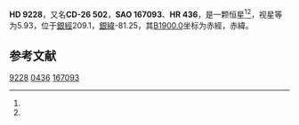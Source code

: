 {{Starbox begin
| name = HD 9228
}}
{{Starbox observe
| epoch = [[J2000.0|J2000.0]]
| constell = {{星座名待查}}<ref name=SIMBAD>{{cite web
 | url=http://simbad.u-strasbg.fr/simbad/sim-id?Ident=HR+436
 | title=Pulsating variable Star
 | publisher=Centre de Données astronomiques de Strasbourg
 | work=SIMBAD
 | accessdate=2012-07-13
 | archive-date=2016-03-16
 | archive-url=https://web.archive.org/web/20160316211858/http://simbad.u-strasbg.fr/simbad/sim-id?Ident=HR+436
 | dead-url=no
 }}</ref><ref name=DATA>{{cite web
 | url=http://vizier.u-strasbg.fr/viz-bin/VizieR-5?-out.add=.&-source=5050&-corr=PK=HR&-out.max=9999&HR=436
 | title=VizieR Detailed Page
 | accessdate=2012-07-13
 | archive-date=2016-03-05
 | archive-url=https://web.archive.org/web/20160305022315/http://vizier.u-strasbg.fr/viz-bin/VizieR-5?-out.add=.&-source=5050&-corr=PK=HR&-out.max=9999&HR=436
 | dead-url=no
 }}</ref>
| 星官 = 
| ra = {{RA|1|30|22.9}}<ref name=SIMBAD /><ref name=DATA />
| dec = {{DEC|-26|12|28}}<ref name=SIMBAD /><ref name=DATA />
| appmag_v = 5.93<ref name=SIMBAD /><ref name=DATA />
}}
{{Starbox character
| class = K4III<ref name=SIMBAD /><ref name=DATA />
| b-v = 1.34<ref name=SIMBAD /><ref name=DATA />
| u-b = 1.41<ref name=SIMBAD /><ref name=DATA />
| r-i = <ref name=SIMBAD /><ref name=DATA />
| variable = 
}}
{{Starbox astrometry
| radial_v = 1.41
| prop_mo_ra = -1
| parallax = 
| p_error = 
}}
{{Starbox catalog
| names =CD-26 502，[[SAO星表|SAO]] 167093，[[HD星表|HD]] 9228，[[HR星表|HR]] 436}}
{{Starbox reference |Simbad=HR+436}}
{{Starbox end}}

'''HD 9228'''，又名'''CD-26 502'''，'''SAO 167093'''、'''HR 436'''，是一颗恒星<ref name=SIMBAD /><ref name=DATA />，视星等为5.93，位于[[銀道座標系|銀經]]209.1，[[銀道座標系|銀緯]]-81.25，其[[B1900.0|B1900.0]]坐标为赤經{{RA|1|25|40.1}}，赤緯{{DEC|-26|-81.25|27}}。

== 参考文献 ==
{{reflist}}

{{star-stub}}

[[Category:HD和HDE天體|9228]]
[[Category:HR天體|0436]]
[[Category:SAO天體|167093]]
